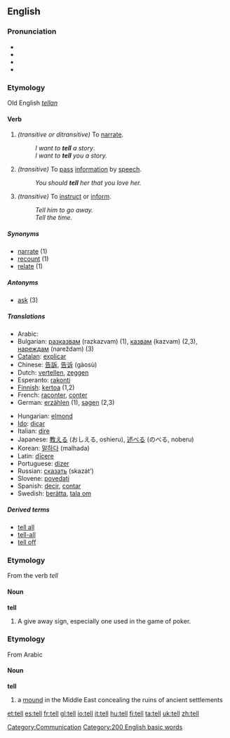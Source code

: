 ==English==

{{rank|each|between|face|175|tell|because|few|whom}}

===Pronunciation===
*{{IPA|/tĕl/}}
*{{IPA|/tel/}}
*{{SAMPA|/tel/}}
*{{audio|en-us-tell.ogg|Audio (US)}}

===Etymology===
Old English ''[[tellan]]''
====Verb====
{{irregverb|'''tell'''|'''[[tells]]'''|'''[[told]]'''|'''[[told]]'''|'''[[telling]]'''}}

#''(transitive or ditransitive)'' To [[narrate]].
#:''I want to '''tell''' a story''.
#:''I want to '''tell''' you a story.''
#''(transitive)'' To [[pass]] [[information]] by [[speech]].
#:''You should '''tell''' her that you love her.''
#''(transitive)'' To [[instruct]] or [[inform]].
#:''Tell him to go away.''
#:''Tell the time.''

=====Synonyms=====
*[[narrate]] (1)
*[[recount]] (1)
*[[relate]] (1)

=====Antonyms=====
*[[ask]] (3)

=====Translations=====
{{top}}
*Arabic: {{ARchar|[[اخبر]]}} {{Unicode|(’áχbara)}}
*Bulgarian: [[разказвам]] (razkazvam) (1), [[казвам]] (kazvam) (2,3), [[нареждам]] (nareždam) (3)
*[[Catalan]]: [[explicar]]
*Chinese: [[告訴]], [[告诉]] (gàosù)
*Dutch: [[vertellen]], [[zeggen]]
*Esperanto: [[rakonti]]
*[[Finnish]]: [[kertoa]] (1,2)
*French: [[raconter]], [[conter]]
*German: [[erzählen]] (1), [[sagen]] (2,3)
{{mid}}
*Hungarian: [[el]][[mond]]
*[[Ido]]: [[dicar]]
*Italian: [[dire]]
*Japanese: [[教える]] (おしえる, oshieru), [[述べる]] (のべる, noberu)
*Korean: [[말하다]] (malhada)
*Latin: [[dicere|dīcere]]
*Portuguese: [[dizer]]
*Russian: [[сказать]] (skazát’)
*Slovene: [[povedati]]
*Spanish: [[decir]], [[contar]]
*Swedish: [[berätta]], [[tala om]]
{{bottom}}

=====Derived terms=====
* [[tell all]]
* [[tell-all]]
* [[tell off]]

===Etymology===
From the verb ''tell''
====Noun====
'''tell'''

# A give away sign, especially one used in the game of poker.

===Etymology===
From Arabic
====Noun====
'''tell'''

# a [[mound]] in the Middle East concealing the ruins of ancient settlements

[[Category:Communication]]
[[Category:200 English basic words]]

[[et:tell]]
[[es:tell]]
[[fr:tell]]
[[gl:tell]]
[[io:tell]]
[[it:tell]]
[[hu:tell]]
[[fi:tell]]
[[ta:tell]]
[[uk:tell]]
[[zh:tell]]